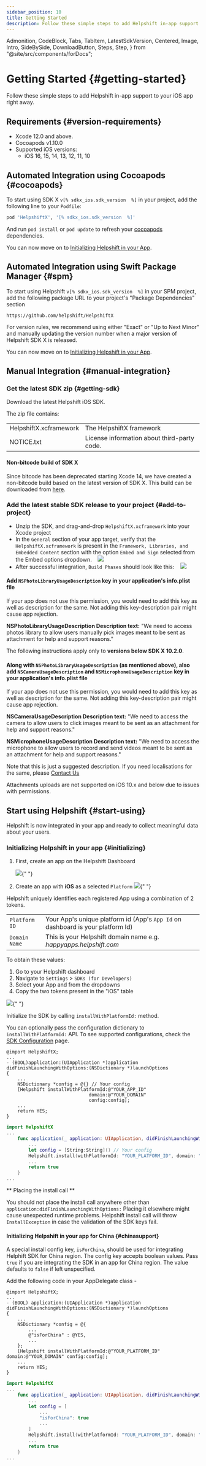 ```yaml
---
sidebar_position: 10
title: Getting Started
description: Follow these simple steps to add Helpshift in-app support to your iOS app right away.
---
```


  Admonition,
  CodeBlock,
  Tabs,
  TabItem,
  LatestSdkVersion,
  Centered,
  Image,
  Intro,
  SideBySide,
  DownloadButton,
  Steps,
  Step,
} from "@site/src/components/forDocs";

# Getting Started {#getting-started}

<Intro>

Follow these simple steps to add Helpshift in-app support to your
iOS app right away.

</Intro>

## Requirements {#version-requirements}

- Xcode 12.0 and above.
- Cocoapods v1.10.0
- Supported iOS versions:
  - iOS 16, 15, 14, 13, 12, 11, 10

## Automated Integration using Cocoapods {#cocoapods}

To start using SDK X `v[% sdkx_ios.sdk_version  %]` in your project, add the following line to your `Podfile`:

```ruby
pod 'HelpshiftX', '[% sdkx_ios.sdk_version  %]'
```

And run `pod install` or `pod update` to refresh your [cocoapods](https://cocoapods.org/) dependencies.

You can now move on to [Initializing Helpshift in your App](#initializing).

## Automated Integration using Swift Package Manager {#spm}

To start using Helpshift `v[% sdkx_ios.sdk_version  %]` in your SPM project, add the following package URL to your project's "Package Dependencies" section

```text
https://github.com/helpshift/HelpshiftX
```

For version rules, we recommend using either "Exact" or "Up to Next Minor" and manually updating the version number when a major version of Helpshift SDK X is released.

You can now move on to [Initializing Helpshift in your App](#initializing).

## Manual Integration {#manual-integration}

### Get the latest SDK zip {#getting-sdk}

Download the latest Helpshift iOS SDK.

<DownloadButton
  text="Download SDK"
  link="[% sdkx_ios.sdk_url %]"
  classes="mb-4"
/>

The zip file contains:

<div className="text-sm compact ">

|                        |                                             |
| ---------------------- | ------------------------------------------- |
| HelpshiftX.xcframework | The HelpshiftX framework                    |
| NOTICE.txt             | License information about third-party code. |

</div>

<Admonition type="info" title="Note">

#### Non-bitcode build of SDK X

Since bitcode has been deprecated starting Xcode 14, we have created a non-bitcode build based on the latest version of SDK X. This build can be downloaded from [here](https://d3e51fp79zp4el.cloudfront.net/sdkx/latest/ios/helpshiftx-sdk-ios-non-bitcode.zip).

</Admonition>

### Add the latest stable SDK release to your project {#add-to-project}

- Unzip the SDK, and drag-and-drop `HelpshiftX.xcframework` into your Xcode project
- In the `General` section of your app target, verify that the `HelpshiftX.xcframework` is present in the `Framework, Libraries, and Embedded Content` section
  with the option `Embed and Sign` selected from the Embed options dropdown.
  &nbsp;&nbsp; <Image src="/static/books/sdkx_ios/embed_and_sign_framework.png"  width="full" />
- After successful integration, `Build Phases` should look like this:
  &nbsp;&nbsp; <Image src="/static/books/sdkx_ios/integration_screenshot.png"  width="full" />

<Admonition type="info" title="Note">

#### Add `NSPhotoLibraryUsageDescription` key in your application's info.plist file

If your app does not use this permission, you would need to add this key as well as description for the same. Not adding this key-description pair might cause app rejection.

**NSPhotoLibraryUsageDescription Description text:** "We need to access photos library to allow users manually pick images meant to be sent as attachment for help and support reasons."

</Admonition>

<Admonition type="info" title="Note">

The following instructions apply only to **versions below SDK X 10.2.0**.

#### Along with `NSPhotoLibraryUsageDescription` (as mentioned above), also add `NSCameraUsageDescription` and `NSMicrophoneUsageDescription` key in your application's info.plist file

If your app does not use this permission, you would need to add this key as well as description for the same. Not adding this key-description pair might cause app rejection.

**NSCameraUsageDescription Description text:** "We need to access the camera to allow users to click images meant to be sent as an attachment for help and support reasons."

**NSMicrophoneUsageDescription Description text:** "We need to access the microphone to allow users to record and send videos meant to be sent as an attachment for help and support reasons."

Note that this is just a suggested description. If you need localisations for the same, please <a href="https://support.helpshift.com/kb/contact/" target="_blank">Contact Us</a>

</Admonition>

<Admonition type="caution" title="Warning">

Attachments uploads are not supported on iOS 10.x and below due to issues with permissions.

</Admonition>

## Start using Helpshift {#start-using}

Helpshift is now integrated in your app and ready to collect meaningful data about your users.

### Initializing Helpshift in your app {#initializing}

1. First, create an app on the Helpshift Dashboard

   <Image src="/static/books/helpshiftx/add_app.png" width="full" />{" "}

2. Create an app with **iOS** as a selected `Platform`
   <Image src="/static/books/sdkx_ios/select_platform.png" width="full" />{" "}

Helpshift uniquely identifies each registered App using a combination
of 2 tokens.

<div className=" compact">

|               |                                                                                 |
| ------------- | ------------------------------------------------------------------------------- |
| `Platform ID` | Your App's unique platform id (App's `App Id` on dashboard is your platform Id) |
| `Domain Name` | This is your Helpshift domain name e.g. _happyapps.helpshift.com_               |

</div>

To obtain these values:

1. Go to your Helpshift dashboard
2. Navigate to `Settings` > `SDKs (for Developers)`
3. Select your App and from the dropdowns
4. Copy the two tokens present in the "iOS" table

<Image src="/static/books/sdkx_ios/copy_keys.png" width="full" />{" "}

Initialize the SDK by calling `installWithPlatformId:` method.

You can optionally pass the configuration dictionary to `installWithPlatformId:` API. To see supported configurations, check the [SDK Configuration](/sdkx_ios/sdk-configuration.mdx) page.

<Tabs>

<TabItem value="Using Objective-C" label="Using Objective-C">

```objc
@import HelpshiftX;
...
- (BOOL)application:(UIApplication *)application didFinishLaunchingWithOptions:(NSDictionary *)launchOptions
{
    ...
    NSDictionary *config = @{} // Your config
    [Helpshift installWithPlatformId:@"YOUR_APP_ID"
                              domain:@"YOUR_DOMAIN"
                              config:config];
    ...
    return YES;
}
```

</TabItem>
<TabItem value="Using Swift" label="Using Swift">

```swift
import HelpshiftX
...
    func application(_ application: UIApplication, didFinishLaunchingWithOptions launchOptions: [UIApplication.LaunchOptionsKey: Any]?) -> Bool {
        ...
        let config = [String:String]() // Your config
        Helpshift.install(withPlatformId: "YOUR_PLATFORM_ID", domain: "YOUR_DOMAIN", config: config)
        ...
        return true
    }
...
```

</TabItem>

</Tabs>

<Admonition type="danger" title="Important">

** Placing the install call **

You should not place the install call anywhere other than `application:didFinishLaunchingWithOptions:`
Placing it elsewhere might cause unexpected runtime problems.
Helpshift install call will throw `InstallException` in case the validation of the SDK keys fail.

</Admonition>

#### Initializing Helpshift in your app for China {#chinasupport}

A special install config key, `isForChina`, should be used for integrating Helphift SDK for China region.
The config key accepts boolean values. Pass `true` if you are integrating the SDK in an app for China region. The value defaults to `false` if left unspecified.

Add the following code in your AppDelegate class -

<Tabs>

<TabItem value="Using Objective-C" label="Using Objective-C">

```objc
@import HelpshiftX;
...
- (BOOL) application:(UIApplication *)application didFinishLaunchingWithOptions:(NSDictionary *)launchOptions
{
    ...
    NSDictionary *config = @{
        ...
        @"isForChina" : @YES,
        ...
    };
    [Helpshift installWithPlatformId:@"YOUR_PLATFORM_ID" domain:@"YOUR_DOMAIN" config:config];
    ...
    return YES;
}
```

</TabItem>
<TabItem value="Using Swift" label="Using Swift">

```swift
import HelpshiftX
...
    func application(_ application: UIApplication, didFinishLaunchingWithOptions launchOptions: [UIApplication.LaunchOptionsKey : Any]? = nil) -> Bool {
        ...
        let config = [
            ...
            "isForChina": true
            ...
        ]
        Helpshift.install(withPlatformId: "YOUR_PLATFORM_ID", domain: "YOUR_DOMAIN", config: config)
        ...
        return true
    }
...
```
</TabItem>

</Tabs>
